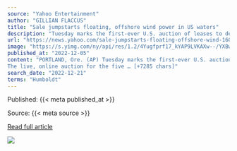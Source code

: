 ```yaml
---
source: "Yahoo Entertainment"
author: "GILLIAN FLACCUS"
title: "Sale jumpstarts floating, offshore wind power in US waters"
description: "Tuesday marks the first-ever U.S. auction of leases to develop commercial-scale floating wind farms, in the deep waters off the West Coast. The live, online..."
url: "https://news.yahoo.com/sale-jumpstarts-floating-offshore-wind-160732400.html"
image: "https://s.yimg.com/ny/api/res/1.2/4Yugfprf17_kYAP9LVKAXw--/YXBwaWQ9aGlnaGxhbmRlcjt3PTEyMDA7aD04MDA-/https://media.zenfs.com/en/ap.org/ce01fe0c199e19b7b34b4b5756aa26d1"
published_at: "2022-12-05"
content: "PORTLAND, Ore. (AP) Tuesday marks the first-ever U.S. auction of leases to develop commercial-scale floating wind farms, in the deep waters off the West Coast.
The live, online auction for the five … [+7285 chars]"
search_date: "2022-12-21"
terms: "Humboldt"
---
```



Published: {{< meta published_at >}}


Source: {{< meta source >}}


[Read full article]({{< meta url >}})



![](`r rmarkdown::metadata$image[1]`)
